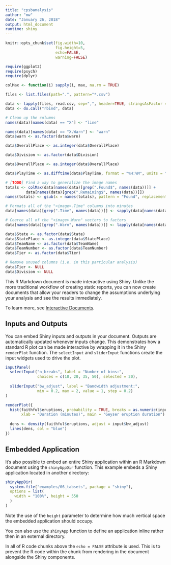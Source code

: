 ```yaml
---
title: "cpsbanalysis"
author: "mw"
date: "January 26, 2018"
output: html_document
runtime: shiny
---
```


```r

knitr::opts_chunk$set(fig.width=10, 
                      fig.height=5,
                      echo=FALSE,
                      warning=FALSE)

require(ggplot2)
require(psych)
require(dplyr)

colMax <- function(i) sapply(i, max, na.rm = TRUE)

files <- list.files(path=".", pattern="*.csv")

data <- lapply(files, read.csv, sep=",", header=TRUE, stringsAsFactor = FALSE)
data <- do.call("rbind", data)

# Clean up the columns
names(data)[names(data) == "X"] <- "line"

names(data)[names(data) == "X.Warn"] <- "warn"
data$warn <- as.factor(data$warn)

data$OverallPlace <- as.integer(data$OverallPlace)

data$Division <- as.factor(data$Division)

data$OverallPlace <- as.integer(data$OverallPlace)

data$PlayTime <- as.difftime(data$PlayTime, format = "%H:%M", units = "mins")

# [TODO] Find a way to generalize the image names
totals <- colMax(data[names(data)[grep(".Found$", names(data))]] +
         data[names(data)[grep(".Remaining$", names(data))]])
names(totals) <- gsub(x = names(totals), pattern = "Found", replacement = "Total") 

# Formats all of the "<image>.Time" columns into minutes
data[names(data)[grep(".Time", names(data))]] <- sapply(data[names(data)[grep(".Time", names(data))]], as.difftime, format = "%H:%M", units = "mins")

# Coerce all of the "<image>.Warn" vectors to factors
data[names(data)[grep(".Warn", names(data))]] <- lapply(data[names(data)[grep(".Warn", names(data))]], as.factor)

data$State <- as.factor(data$State)
data$StatePlace <- as.integer(data$StatePlace)
data$TeamName <- as.factor(data$TeamName)
data$TeamNumber <- as.factor(data$TeamNumber)
data$Tier <- as.factor(data$Tier)

# Remove unused columns (i.e. in this particular analysis)
data$Tier <- NULL
data$Division <- NULL

```

This R Markdown document is made interactive using Shiny. Unlike the more traditional workflow of creating static reports, you can now create documents that allow your readers to change the assumptions underlying your analysis and see the results immediately. 

To learn more, see [Interactive Documents](http://rmarkdown.rstudio.com/authoring_shiny.html).





## Inputs and Outputs

You can embed Shiny inputs and outputs in your document. Outputs are automatically updated whenever inputs change.  This demonstrates how a standard R plot can be made interactive by wrapping it in the Shiny `renderPlot` function. The `selectInput` and `sliderInput` functions create the input widgets used to drive the plot.

```r
inputPanel(
  selectInput("n_breaks", label = "Number of bins:",
              choices = c(10, 20, 35, 50), selected = 20),
  
  sliderInput("bw_adjust", label = "Bandwidth adjustment:",
              min = 0.2, max = 2, value = 1, step = 0.2)
)

renderPlot({
  hist(faithful$eruptions, probability = TRUE, breaks = as.numeric(input$n_breaks),
       xlab = "Duration (minutes)", main = "Geyser eruption duration")
  
  dens <- density(faithful$eruptions, adjust = input$bw_adjust)
  lines(dens, col = "blue")
})
```

## Embedded Application

It's also possible to embed an entire Shiny application within an R Markdown document using the `shinyAppDir` function. This example embeds a Shiny application located in another directory:

```r
shinyAppDir(
  system.file("examples/06_tabsets", package = "shiny"),
  options = list(
    width = "100%", height = 550
  )
)
```

Note the use of the `height` parameter to determine how much vertical space the embedded application should occupy.

You can also use the `shinyApp` function to define an application inline rather then in an external directory.

In all of R code chunks above the `echo = FALSE` attribute is used. This is to prevent the R code within the chunk from rendering in the document alongside the Shiny components.



